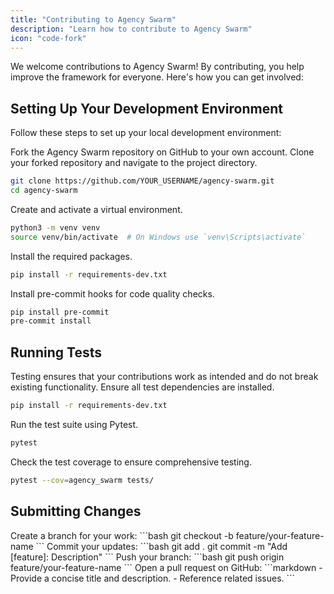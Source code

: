 ```yaml
---
title: "Contributing to Agency Swarm"
description: "Learn how to contribute to Agency Swarm"
icon: "code-fork"
---
```


We welcome contributions to Agency Swarm! By contributing, you help improve the framework for everyone. Here's how you can get involved:

## Setting Up Your Development Environment

Follow these steps to set up your local development environment:

<Steps titleSize="h3">

<Step title="Fork the Repository" icon="code-branch" iconType="solid">
  Fork the Agency Swarm repository on GitHub to your own account.
</Step>

<Step title="Clone Your Fork" icon="arrow-down-to-line" iconType="solid">
Clone your forked repository and navigate to the project directory.

```bash
git clone https://github.com/YOUR_USERNAME/agency-swarm.git
cd agency-swarm
```

</Step>

<Step title="Create a Virtual Environment" icon="laptop-code" iconType="solid">
Create and activate a virtual environment.

```bash
python3 -m venv venv
source venv/bin/activate  # On Windows use `venv\Scripts\activate`
```

</Step>

<Step title="Install Dependencies" icon="download" iconType="solid">
Install the required packages.

```bash
pip install -r requirements-dev.txt
```

</Step>

<Step title="Install Pre-Commit Hooks" icon="check" iconType="solid">
Install pre-commit hooks for code quality checks.

```bash
pip install pre-commit
pre-commit install
```

</Step>

</Steps>

## Running Tests

<Tip>
  Testing ensures that your contributions work as intended and do not break existing functionality.
</Tip>

<Steps titleSize="h3">

<Step title="Install Test Dependencies" icon="download" iconType="solid">
Ensure all test dependencies are installed.

```bash
pip install -r requirements-dev.txt
```

</Step>

<Step title="Run Tests" icon="play" iconType="solid">
Run the test suite using Pytest.

```bash
pytest
```

</Step>

<Step title="Check Test Coverage" icon="chart-bar" iconType="solid">
Check the test coverage to ensure comprehensive testing.

```bash
pytest --cov=agency_swarm tests/
```

</Step>

</Steps>

## Submitting Changes

<AccordionGroup>

  <Accordion title="Create Branch" icon="code-branch" iconType="solid">
    Create a branch for your work:
    ```bash
    git checkout -b feature/your-feature-name
    ```
  </Accordion>

  <Accordion title="Commit Changes" icon="git" iconType="solid">
    Commit your updates:
    ```bash
    git add .
    git commit -m "Add [feature]: Description"
    ```
  </Accordion>

  <Accordion title="Push Branch" icon="code-fork" iconType="solid">
    Push your branch:
    ```bash
    git push origin feature/your-feature-name
    ```
  </Accordion>

  <Accordion title="Open PR" icon="paper-plane" iconType="solid">
    Open a pull request on GitHub:
    ```markdown
    - Provide a concise title and description.
    - Reference related issues.
    ```
  </Accordion>

</AccordionGroup>
